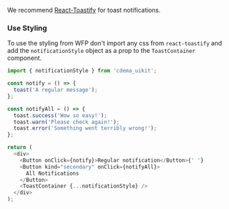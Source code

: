 We recommend [React-Toastify](https://github.com/fkhadra/react-toastify) for toast notifications.

### Use Styling

To use the styling from WFP don't import any css from `react-toastify` and add the `notificationStyle` object as a prop to the `ToastContainer` component.

```js
import { notificationStyle } from 'cdema_uikit';
```

```js
const notify = () => {
  toast('A regular message');
};

const notifyAll = () => {
  toast.success('Wow so easy!');
  toast.warn('Please check again!');
  toast.error('Something went terribly wrong!');
};

return (
  <div>
    <Button onClick={notify}>Regular notification</Button>{' '}
    <Button kind="secondary" onClick={notifyAll}>
      All Notifications
    </Button>
    <ToastContainer {...notificationStyle} />
  </div>
);
```

<!-- NO PROPS -->
